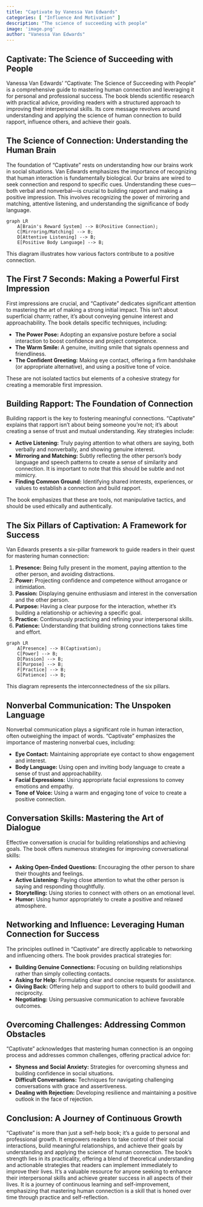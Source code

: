 ```yaml
---
title: "Captivate by Vanessa Van Edwards"
categories: [ "Influence And Motivation" ]
description: "The science of succeeding with people"
image: 'image.png'
author: "Vanessa Van Edwards"
---
```

## Captivate: The Science of Succeeding with People

Vanessa Van Edwards' "Captivate: The Science of Succeeding with People" is a comprehensive guide to mastering human connection and leveraging it for personal and professional success.  The book blends scientific research with practical advice, providing readers with a structured approach to improving their interpersonal skills.  Its core message revolves around understanding and applying the science of human connection to build rapport, influence others, and achieve their goals.


## The Science of Connection: Understanding the Human Brain

The foundation of "Captivate" rests on understanding how our brains work in social situations.  Van Edwards emphasizes the importance of recognizing that human interaction is fundamentally biological. Our brains are wired to seek connection and respond to specific cues.  Understanding these cues—both verbal and nonverbal—is crucial to building rapport and making a positive impression.  This involves recognizing the power of mirroring and matching, attentive listening, and understanding the significance of body language.


```mermaid
graph LR
    A[Brain's Reward System] --> B(Positive Connection);
    C[Mirroring/Matching] --> B;
    D[Attentive Listening] --> B;
    E[Positive Body Language] --> B;
```

This diagram illustrates how various factors contribute to a positive connection.

## The First 7 Seconds: Making a Powerful First Impression

First impressions are crucial, and "Captivate" dedicates significant attention to mastering the art of making a strong initial impact.  This isn't about superficial charm; rather, it's about conveying genuine interest and approachability.  The book details specific techniques, including:

*   **The Power Pose:**  Adopting an expansive posture before a social interaction to boost confidence and project competence.
*   **The Warm Smile:**  A genuine, inviting smile that signals openness and friendliness.
*   **The Confident Greeting:**  Making eye contact, offering a firm handshake (or appropriate alternative), and using a positive tone of voice.

These are not isolated tactics but elements of a cohesive strategy for creating a memorable first impression.


##  Building Rapport: The Foundation of Connection

Building rapport is the key to fostering meaningful connections.  "Captivate" explains that rapport isn't about being someone you're not; it's about creating a sense of trust and mutual understanding.  Key strategies include:

*   **Active Listening:**  Truly paying attention to what others are saying, both verbally and nonverbally, and showing genuine interest.
*   **Mirroring and Matching:**  Subtly reflecting the other person's body language and speech patterns to create a sense of similarity and connection.  It is important to note that this should be subtle and not mimicry.
*   **Finding Common Ground:**  Identifying shared interests, experiences, or values to establish a connection and build rapport.

The book emphasizes that these are tools, not manipulative tactics, and should be used ethically and authentically.


##  The Six Pillars of Captivation: A Framework for Success

Van Edwards presents a six-pillar framework to guide readers in their quest for mastering human connection:

1.  **Presence:**  Being fully present in the moment, paying attention to the other person, and avoiding distractions.
2.  **Power:**  Projecting confidence and competence without arrogance or intimidation.
3.  **Passion:**  Displaying genuine enthusiasm and interest in the conversation and the other person.
4.  **Purpose:**  Having a clear purpose for the interaction, whether it's building a relationship or achieving a specific goal.
5.  **Practice:**  Continuously practicing and refining your interpersonal skills.
6.  **Patience:**  Understanding that building strong connections takes time and effort.

```mermaid
graph LR
    A[Presence] --> B(Captivation);
    C[Power] --> B;
    D[Passion] --> B;
    E[Purpose] --> B;
    F[Practice] --> B;
    G[Patience] --> B;
```

This diagram represents the interconnectedness of the six pillars.

##  Nonverbal Communication: The Unspoken Language

Nonverbal communication plays a significant role in human interaction, often outweighing the impact of words.  "Captivate" emphasizes the importance of mastering nonverbal cues, including:

*   **Eye Contact:**  Maintaining appropriate eye contact to show engagement and interest.
*   **Body Language:**  Using open and inviting body language to create a sense of trust and approachability.
*   **Facial Expressions:**  Using appropriate facial expressions to convey emotions and empathy.
*   **Tone of Voice:**  Using a warm and engaging tone of voice to create a positive connection.


##  Conversation Skills: Mastering the Art of Dialogue

Effective conversation is crucial for building relationships and achieving goals.  The book offers numerous strategies for improving conversational skills:

*   **Asking Open-Ended Questions:**  Encouraging the other person to share their thoughts and feelings.
*   **Active Listening:**  Paying close attention to what the other person is saying and responding thoughtfully.
*   **Storytelling:**  Using stories to connect with others on an emotional level.
*   **Humor:**  Using humor appropriately to create a positive and relaxed atmosphere.


##  Networking and Influence: Leveraging Human Connection for Success

The principles outlined in "Captivate" are directly applicable to networking and influencing others.  The book provides practical strategies for:

*   **Building Genuine Connections:**  Focusing on building relationships rather than simply collecting contacts.
*   **Asking for Help:**  Formulating clear and concise requests for assistance.
*   **Giving Back:**  Offering help and support to others to build goodwill and reciprocity.
*   **Negotiating:**  Using persuasive communication to achieve favorable outcomes.


##  Overcoming Challenges: Addressing Common Obstacles

"Captivate" acknowledges that mastering human connection is an ongoing process and addresses common challenges, offering practical advice for:

*   **Shyness and Social Anxiety:**  Strategies for overcoming shyness and building confidence in social situations.
*   **Difficult Conversations:**  Techniques for navigating challenging conversations with grace and assertiveness.
*   **Dealing with Rejection:**  Developing resilience and maintaining a positive outlook in the face of rejection.


##  Conclusion: A Journey of Continuous Growth

"Captivate" is more than just a self-help book; it's a guide to personal and professional growth.  It empowers readers to take control of their social interactions, build meaningful relationships, and achieve their goals by understanding and applying the science of human connection. The book's strength lies in its practicality, offering a blend of theoretical understanding and actionable strategies that readers can implement immediately to improve their lives.  It's a valuable resource for anyone seeking to enhance their interpersonal skills and achieve greater success in all aspects of their lives.  It is a journey of continuous learning and self-improvement, emphasizing that mastering human connection is a skill that is honed over time through practice and self-reflection.

